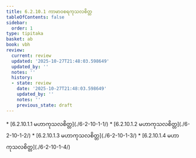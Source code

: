 ```yaml
---
title: 6.2.10.1 ကာမာဝစရကုသလစိတ္တ
tableOfContents: false
sidebar:
  order: 1
type: tipitaka
basket: ab
book: vbh
review:
  current: review
  updated: '2025-10-27T21:48:03.598649'
  updated_by: ''
  notes: ''
  history:
  - state: review
    date: '2025-10-27T21:48:03.598649'
    updated_by: ''
    notes: ''
    previous_state: draft
---
```



<ReviewStatus review={frontmatter.review} showDetails={true} />

<HypothesisAnnotation frontmatter={frontmatter} />

<DynamicBreadcrumb />



<TableOfContents book="vbh" section="6.2.10.1">
* [6.2.10.1.1 မဟာကုသလစိတ္တ](./6-2-10-1-1/)
* [6.2.10.1.2 မဟာကုသလစိတ္တ](./6-2-10-1-2/)
* [6.2.10.1.3 မဟာကုသလစိတ္တ](./6-2-10-1-3/)
* [6.2.10.1.4 မဟာကုသလစိတ္တ](./6-2-10-1-4/)
</TableOfContents>